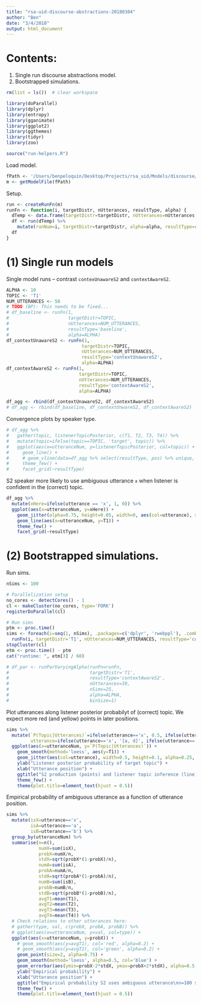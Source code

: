 ```yaml
---
title: "rsa-uid-discourse-abstractions-20180304"
author: "Ben"
date: "3/4/2018"
output: html_document
---
```


# Contents:

(1) Single run discourse abstractions model.
(2) Bootstrapped simulations.


```r
rm(list = ls())  # clear workspace

library(doParallel)
library(dplyr)
library(entropy)
library(gganimate)
library(ggplot2)
library(ggthemes)
library(tidyr)
library(zoo)

source("run-helpers.R")
```

Load model.
```r
fPath <- '/Users/benpeloquin/Desktop/Projects/rsa_uid/Models/discourse/rsa-uid-discourse-abstraction-20180304.wppl'
m <- getModelFile(fPath)
```

Setup.
```r
run <- createRunFn(m)
runFn <- function(i, targetDistr, nUtterances, resultType, alpha) {
  dTemp <- data.frame(targetDistr=targetDistr, nUtterances=nUtterances, resultType=resultType, alpha=alpha)
  df <- run(dTemp) %>%
    mutate(runNum=i, targetDistr=targetDistr, alpha=alpha, resultType=resultType)
  df
}
```

# (1) Single run models

Single model runs -- contrast `contexUnawareS2` and `contextAwareS2`.
```r
ALPHA <- 10
TOPIC <- 'T1'
NUM_UTTERANCES <- 50
# TODO (BP): This needs to be fixed...
# df_baseline <- runFn(1, 
#                      targetDistr=TOPIC, 
#                      nUtterances=NUM_UTTERANCES, 
#                      resultType='baseline', 
#                      alpha=ALPHA)
df_contextUnawareS2 <- runFn(1,
                            targetDistr=TOPIC,
                            nUtterances=NUM_UTTERANCES,
                            resultType='contextUnawareS2',
                            alpha=ALPHA)
df_contextAwareS2 <- runFn(1, 
                           targetDistr=TOPIC, 
                           nUtterances=NUM_UTTERANCES, 
                           resultType='contextAwareS2', 
                           alpha=ALPHA)

df_agg <- rbind(df_contextUnawareS2, df_contextAwareS2)
# df_agg <- rbind(df_baseline, df_contextUnwareS2, df_contextAwareS2)
```

Convergence plots by speaker type.
```r
# df_agg %>% 
#   gather(topic, listenerTopicPosterior, c(T1, T2, T3, T4)) %>%
#   mutate(topic=ifelse(topic==TOPIC, 'target', topic)) %>%
#   ggplot(aes(x=utteranceNum, y=listenerTopicPosterior, col=topic)) +
#     geom_line() +
#     # geom_vline(data=df_agg %>% select(resultType, pos) %>% unique, aes(xintercept=pos), lty=2)+
#     theme_few() +
#     facet_grid(~resultType)
```

S2 speaker more likely to use ambiguous utterance `x` when listener is confident in the (correct) topic.
```r
df_agg %>%
  mutate(xHere=ifelse(utterance == 'x', 1, 0)) %>%
  ggplot(aes(x=utteranceNum, y=xHere)) +
    geom_jitter(alpha=0.75, height=0.05, width=0, aes(col=utterance), size=2) +
    geom_line(aes(x=utteranceNum, y=T1)) +
    theme_few() +
    facet_grid(~resultType)
```


# (2) Bootstrapped simulations.

Run sims.
```r
nSims <- 100

# Parallelization setup
no_cores <- detectCores() - 1
cl <- makeCluster(no_cores, type='FORK')
registerDoParallel(cl)

# Run sims
ptm <- proc.time()
sims <- foreach(i=seq(1, nSims), .packages=c('dplyr', 'rwebppl'), .combine=rbind) %dopar% 
  runFn(i, targetDistr='T1', nUtterances=NUM_UTTERANCES, resultType='contextAwareS2', alpha=ALPHA)
stopCluster(cl)
etm <- proc.time() - ptm
cat("runtime: ", etm[3] / 60)

# df_par <- runParVaryingAlpha(runFn=runFn,
#                              targetDistr='T1',
#                              resultType='contextAwareS2',
#                              nUtterances=30,
#                              nSims=25,
#                              alpha=ALPHA,
#                              binSize=1)
```

Plot utterances along listener posterior probabilyt of (correct) topic. We expect more red (and yellow) points in later positions.
```r
sims %>%
  mutate(`P(Topic|Utterances)`=ifelse(utterance=='x', 0.5, ifelse(utterance=='y', 0.75, 0)),
         utterance=ifelse(utterance=='x', '[a, d]', ifelse(utterance=='y', '[b, c]', utterance))) %>%
  ggplot(aes(x=utteranceNum, y=`P(Topic|Utterances)`)) +
    geom_smooth(method='loess', aes(y=T1)) +
    geom_jitter(aes(col=utterance), width=0.5, height=0.1, alpha=0.25, size=2) +
    ylab("Listener posterior probability of target topic") +
    xlab("Utterance position") +
    ggtitle("S2 production (points) and listener topic inference (line)\nn=100 simulations") +
    theme_few() +
    theme(plot.title=element_text(hjust = 0.5))
```

Empirical probability of ambiguous utterance as a function of utterance position.
```r
sims %>%
  mutate(isX=utterance=='x',
         isA=utterance=='a',
         isB=utterance=='b') %>%
  group_by(utteranceNum) %>%
  summarise(n=n(),
            numX=sum(isX),
            probX=numX/n,
            stdX=sqrt(probX*(1-probX)/n),
            numA=sum(isA),
            probA=numA/n,
            stdA=sqrt(probA*(1-probA)/n),
            numB=sum(isB),
            probB=numB/n,
            stdB=sqrt(probB*(1-probB)/n),
            avgT1=mean(T1),
            avgT2=mean(T2),
            avgT3=mean(T3),
            avgT4=mean(T4)) %>%
  # Check relations to other utterances here:
  # gather(type, val, c(probX, probA, probB)) %>%
  # ggplot(aes(x=utteranceNum, y=val, col=type)) +
  ggplot(aes(x=utteranceNum, y=probX)) +
    # geom_smooth(aes(y=avgT1), col='red', alpha=0.2) +
    # geom_smooth(aes(y=avgT2), col='green', alpha=0.2) +
    geom_point(size=2, alpha=0.75) +
    geom_smooth(method='loess', alpha=0.5, col='blue') +
    geom_errorbar(aes(ymin=probX-2*stdX, ymax=probX+2*stdX), alpha=0.5, width=0) +
    ylab("Empirical probability") +
    xlab("Utterance position") +
    ggtitle("Empirical probability S2 uses ambiguous utterance\nn=100 simulations") +
    theme_few() +
    theme(plot.title=element_text(hjust = 0.5))
```

